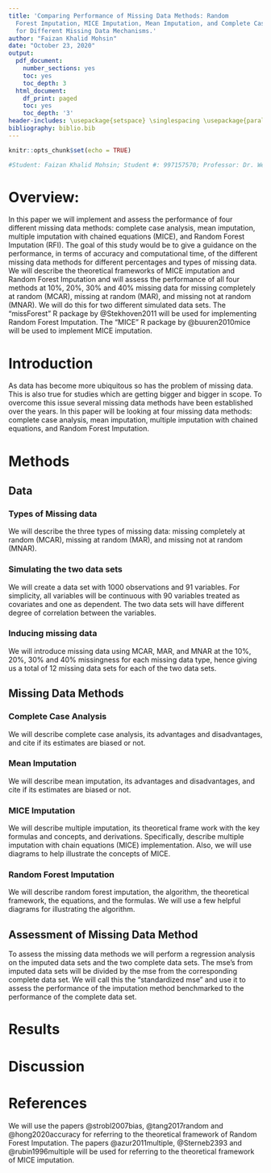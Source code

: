 ---
title: 'Comparing Performance of Missing Data Methods: Random
  Forest Imputation, MICE Imputation, Mean Imputation, and Complete Case Analysis
  for Different Missing Data Mechanisms.'
author: "Faizan Khalid Mohsin"
date: "October 23, 2020"
output:
  pdf_document:
    number_sections: yes
    toc: yes
    toc_depth: 3
  html_document:
    df_print: paged
    toc: yes
    toc_depth: '3'
header-includes: \usepackage{setspace} \singlespacing \usepackage{paralist} \let\itemize\compactitem
bibliography: biblio.bib
---

```{r setup, include=FALSE}
knitr::opts_chunk$set(echo = TRUE)

#Student: Faizan Khalid Mohsin; Student #: 997157570; Professor: Dr. Wendy Lou; Course: CHL5250H
```



# Overview: 


In this paper we will implement and assess the performance of four different missing data methods: complete case analysis, mean imputation, multiple imputation with chained equations (MICE), and Random Forest Imputation (RFI). The goal of this study would be to give a guidance on the performance, in terms of accuracy and computational time, of the different missing data methods for different percentages and types of missing data. We will describe the theoretical frameworks of MICE imputation and Random Forest Imputation and will assess the performance of all four methods at 10%, 20%, 30% and 40% missing data for missing completely at random (MCAR), missing at random (MAR), and missing not at random (MNAR). We will do this for two different simulated data sets. The “missForest” R package by @Stekhoven2011 will be used for implementing Random Forest Imputation. The “MICE” R package by @buuren2010mice will be used to implement MICE imputation. 


# Introduction

As data has become more ubiquitous so has the problem of missing data. This is also true for studies which are getting bigger and bigger in scope. To overcome this issue several missing data methods have been established over the years. In this paper will be looking at four missing data methods: complete case analysis, mean imputation, multiple imputation with chained equations, and Random Forest Imputation.

# Methods

## Data

### Types of Missing data

We will describe the three types of missing data: missing completely at random (MCAR), missing at random (MAR), and missing not at random (MNAR).

### Simulating the two data sets

We will create a data set with 1000 observations and 91 variables. For simplicity, all variables will be continuous with 90 variables treated as covariates and one as dependent. The two data sets will have different degree of correlation between the variables.

### Inducing missing data

We will introduce missing data using MCAR, MAR, and MNAR at the 10%, 20%, 30% and 40% missingness for each missing data type, hence giving us a total of 12 missing data sets for each of the two data sets.

## Missing Data Methods

### Complete Case Analysis

We will describe complete case analysis, its advantages and disadvantages, and cite if its estimates are biased or not.

### Mean Imputation

We will describe mean imputation, its advantages and disadvantages, and cite if its estimates are biased or not.

### MICE Imputation

We will describe multiple imputation, its theoretical frame work with the key formulas and concepts, and derivations. Specifically, describe multiple imputation with chain equations (MICE) implementation. Also, we will use diagrams to help illustrate the concepts of MICE.

### Random Forest Imputation

We will describe random forest imputation, the algorithm, the theoretical framework, the equations, and the formulas. We will use a few helpful diagrams for illustrating the algorithm.

## Assessment of Missing Data Method

To assess the missing data methods we will perform a regression analysis on the imputed data sets and the two complete data sets. The mse’s from imputed data sets will be divided by the mse from the corresponding complete data set. We will call this the “standardized mse” and use it to assess the performance of the imputation method benchmarked to the performance of the complete data set.


# Results

# Discussion

# References


We will use the papers @strobl2007bias, @tang2017random and @hong2020accuracy for referring to the theoretical framework of Random Forest Imputation. The papers @azur2011multiple, @Sterneb2393 and @rubin1996multiple will be used for referring to the theoretical framework of MICE imputation.

<div id="refs"></div>

<!--  @rubin2004multiple-->

<!-- https://www.ncbi.nlm.nih.gov/pmc/articles/PMC5796790/ -->

<!-- https://bmcmedresmethodol.biomedcentral.com/articles/10.1186/s12874-020-01080-1 -->



